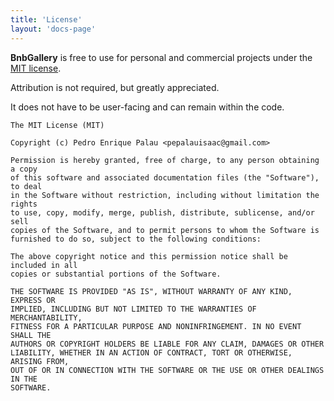 ```yaml
---
title: 'License'
layout: 'docs-page'
---
```


**BnbGallery** is free to use for personal and commercial projects under the [MIT license](https://github.com/peterpalau/react-bnb-gallery/blob/master/LICENSE).

Attribution is not required, but greatly appreciated.

It does not have to be user-facing and can remain within the code.

```
The MIT License (MIT)

Copyright (c) Pedro Enrique Palau <pepalauisaac@gmail.com>

Permission is hereby granted, free of charge, to any person obtaining a copy
of this software and associated documentation files (the "Software"), to deal
in the Software without restriction, including without limitation the rights
to use, copy, modify, merge, publish, distribute, sublicense, and/or sell
copies of the Software, and to permit persons to whom the Software is
furnished to do so, subject to the following conditions:

The above copyright notice and this permission notice shall be included in all
copies or substantial portions of the Software.

THE SOFTWARE IS PROVIDED "AS IS", WITHOUT WARRANTY OF ANY KIND, EXPRESS OR
IMPLIED, INCLUDING BUT NOT LIMITED TO THE WARRANTIES OF MERCHANTABILITY,
FITNESS FOR A PARTICULAR PURPOSE AND NONINFRINGEMENT. IN NO EVENT SHALL THE
AUTHORS OR COPYRIGHT HOLDERS BE LIABLE FOR ANY CLAIM, DAMAGES OR OTHER
LIABILITY, WHETHER IN AN ACTION OF CONTRACT, TORT OR OTHERWISE, ARISING FROM,
OUT OF OR IN CONNECTION WITH THE SOFTWARE OR THE USE OR OTHER DEALINGS IN THE
SOFTWARE.
```